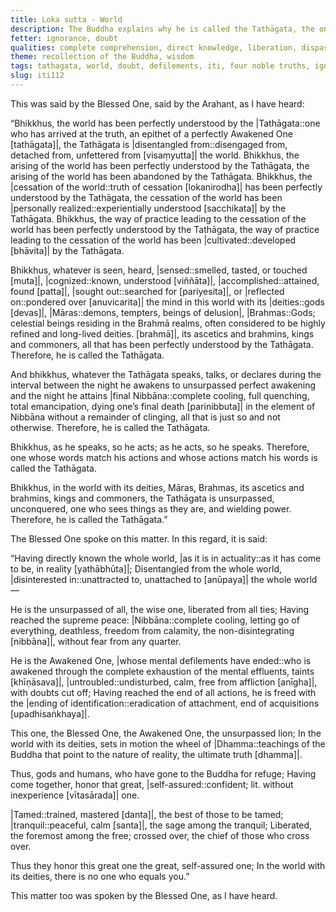 ```yaml
---
title: Loka sutta - World
description: The Buddha explains why he is called the Tathāgata, the one who has perfectly understood the world, its arising, cessation, and the way of practice leading to its cessation.
fetter: ignorance, doubt
qualities: complete comprehension, direct knowledge, liberation, dispassion, without fear, tame, tranquility, recollection of the Buddha
theme: recollection of the Buddha, wisdom
tags: tathagata, world, doubt, defilements, iti, four noble truths, ignorance, doubt
slug: iti112
---
```


This was said by the Blessed One, said by the Arahant, as I have heard:

“Bhikkhus, the world has been perfectly understood by the |Tathāgata::one who has arrived at the truth, an epithet of a perfectly Awakened One [tathāgata]|, the Tathāgata is |disentangled from::disengaged from, detached from, unfettered from [visaṃyutta]| the world. Bhikkhus, the arising of the world has been perfectly understood by the Tathāgata, the arising of the world has been abandoned by the Tathāgata. Bhikkhus, the |cessation of the world::truth of cessation [lokanirodha]| has been perfectly understood by the Tathāgata, the cessation of the world has been |personally realized::experientially understood [sacchikata]| by the Tathāgata. Bhikkhus, the way of practice leading to the cessation of the world has been perfectly understood by the Tathāgata, the way of practice leading to the cessation of the world has been |cultivated::developed [bhāvita]| by the Tathāgata.

Bhikkhus, whatever is seen, heard, |sensed::smelled, tasted, or touched [muta]|, |cognized::known, understood [viññāta]|, |accomplished::attained, found [patta]|, |sought out::searched for [pariyesita]|, or |reflected on::pondered over [anuvicarita]| the mind in this world with its |deities::gods [devas]|, |Māras::demons, tempters, beings of delusion|, |Brahmas::Gods; celestial beings residing in the Brahmā realms, often considered to be highly refined and long-lived deities. [brahmā]|, its ascetics and brahmins, kings and commoners, all that has been perfectly understood by the Tathāgata. Therefore, he is called the Tathāgata.

And bhikkhus, whatever the Tathāgata speaks, talks, or declares during the interval between the night he awakens to unsurpassed perfect awakening and the night he attains |final Nibbāna::complete cooling, full quenching, total emancipation, dying one’s final death [parinibbuta]| in the element of Nibbāna without a remainder of clinging, all that is just so and not otherwise. Therefore, he is called the Tathāgata.

Bhikkhus, as he speaks, so he acts; as he acts, so he speaks. Therefore, one whose words match his actions and whose actions match his words is called the Tathāgata.

Bhikkhus, in the world with its deities, Māras, Brahmas, its ascetics and brahmins, kings and commoners, the Tathāgata is unsurpassed, unconquered, one who sees things as they are, and wielding power. Therefore, he is called the Tathāgata.”

The Blessed One spoke on this matter. In this regard, it is said:

“Having directly known the whole world,
|as it is in actuality::as it has come to be, in reality [yathābhūta]|;
Disentangled from the whole world,
|disinterested in::unattracted to, unattached to [anūpaya]| the whole world—

He is the unsurpassed of all, the wise one,
liberated from all ties;
Having reached the supreme peace:
|Nibbāna::complete cooling, letting go of everything, deathless, freedom from calamity, the non-disintegrating [nibbāna]|, without fear from any quarter.

He is the Awakened One, |whose mental defilements have ended::who is awakened through the complete exhaustion of the mental effluents, taints [khīṇāsava]|,
|untroubled::undisturbed, calm, free from affliction [anīgha]|, with doubts cut off;
Having reached the end of all actions,
he is freed with the |ending of identification::eradication of attachment, end of acquisitions [upadhisaṅkhaya]|.

This one, the Blessed One, the Awakened One,
the unsurpassed lion;
In the world with its deities,
sets in motion the wheel of |Dhamma::teachings of the Buddha that point to the nature of reality, the ultimate truth [dhamma]|.

Thus, gods and humans,
who have gone to the Buddha for refuge;
Having come together,
honor that great, |self-assured::confident; lit. without inexperience [vītasārada]| one.

|Tamed::trained, mastered [danta]|, the best of those to be tamed;
|tranquil::peaceful, calm [santa]|, the sage among the tranquil;
Liberated, the foremost among the free;
crossed over, the chief of those who cross over.

Thus they honor this great one
the great, self-assured one;
In the world with its deities,
there is no one who equals you.”

This matter too was spoken by the Blessed One, as I have heard.